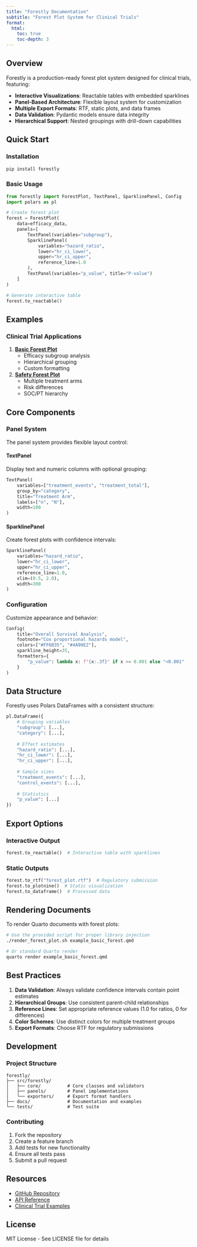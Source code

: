 ```yaml
---
title: "Forestly Documentation"
subtitle: "Forest Plot System for Clinical Trials"
format:
  html:
    toc: true
    toc-depth: 3
---
```


## Overview

Forestly is a production-ready forest plot system designed for clinical trials, featuring:

- **Interactive Visualizations**: Reactable tables with embedded sparklines
- **Panel-Based Architecture**: Flexible layout system for customization
- **Multiple Export Formats**: RTF, static plots, and data frames
- **Data Validation**: Pydantic models ensure data integrity
- **Hierarchical Support**: Nested groupings with drill-down capabilities

## Quick Start

### Installation

```bash
pip install forestly
```

### Basic Usage

```python
from forestly import ForestPlot, TextPanel, SparklinePanel, Config
import polars as pl

# Create forest plot
forest = ForestPlot(
    data=efficacy_data,
    panels=[
        TextPanel(variables="subgroup"),
        SparklinePanel(
            variables="hazard_ratio",
            lower="hr_ci_lower",
            upper="hr_ci_upper",
            reference_line=1.0
        ),
        TextPanel(variables="p_value", title="P-value")
    ]
)

# Generate interactive table
forest.to_reactable()
```

## Examples

### Clinical Trial Applications

1. [**Basic Forest Plot**](example_basic_forest.qmd)
   - Efficacy subgroup analysis
   - Hierarchical grouping
   - Custom formatting

2. [**Safety Forest Plot**](example_safety_forest.qmd)
   - Multiple treatment arms
   - Risk differences
   - SOC/PT hierarchy

## Core Components

### Panel System

The panel system provides flexible layout control:

#### TextPanel
Display text and numeric columns with optional grouping:

```python
TextPanel(
    variables=["treatment_events", "treatment_total"],
    group_by="category",
    title="Treatment Arm",
    labels=["n", "N"],
    width=100
)
```

#### SparklinePanel
Create forest plots with confidence intervals:

```python
SparklinePanel(
    variables="hazard_ratio",
    lower="hr_ci_lower",
    upper="hr_ci_upper",
    reference_line=1.0,
    xlim=(0.5, 2.0),
    width=300
)
```

### Configuration

Customize appearance and behavior:

```python
Config(
    title="Overall Survival Analysis",
    footnote="Cox proportional hazards model",
    colors=["#FF6B35", "#4A90E2"],
    sparkline_height=35,
    formatters={
        "p_value": lambda x: f"{x:.3f}" if x >= 0.001 else "<0.001"
    }
)
```

## Data Structure

Forestly uses Polars DataFrames with a consistent structure:

```python
pl.DataFrame({
    # Grouping variables
    "subgroup": [...],
    "category": [...],
    
    # Effect estimates
    "hazard_ratio": [...],
    "hr_ci_lower": [...],
    "hr_ci_upper": [...],
    
    # Sample sizes
    "treatment_events": [...],
    "control_events": [...],
    
    # Statistics
    "p_value": [...]
})
```

## Export Options

### Interactive Output
```python
forest.to_reactable()  # Interactive table with sparklines
```

### Static Outputs
```python
forest.to_rtf("forest_plot.rtf")  # Regulatory submission
forest.to_plotnine()  # Static visualization
forest.to_dataframe()  # Processed data
```

## Rendering Documents

To render Quarto documents with forest plots:

```bash
# Use the provided script for proper library injection
./render_forest_plot.sh example_basic_forest.qmd

# Or standard Quarto render
quarto render example_basic_forest.qmd
```

## Best Practices

1. **Data Validation**: Always validate confidence intervals contain point estimates
2. **Hierarchical Groups**: Use consistent parent-child relationships
3. **Reference Lines**: Set appropriate reference values (1.0 for ratios, 0 for differences)
4. **Color Schemes**: Use distinct colors for multiple treatment groups
5. **Export Formats**: Choose RTF for regulatory submissions

## Development

### Project Structure
```
forestly/
├── src/forestly/
│   ├── core/          # Core classes and validators
│   ├── panels/        # Panel implementations
│   └── exporters/     # Export format handlers
├── docs/              # Documentation and examples
└── tests/             # Test suite
```

### Contributing

1. Fork the repository
2. Create a feature branch
3. Add tests for new functionality
4. Ensure all tests pass
5. Submit a pull request

## Resources

- [GitHub Repository](https://github.com/yourusername/forestly)
- [API Reference](api_reference.html)
- [Clinical Trial Examples](clinical_examples.html)

## License

MIT License - See LICENSE file for details